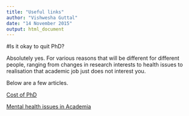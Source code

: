 ```yaml
---
title: "Useful links"
author: "Vishwesha Guttal"
date: "14 November 2015"
output: html_document
---
```


#Is it okay to quit PhD?

Absolutely yes. For various reasons that will be different for different people, ranging from changes in research interests to health issues to realisation that academic job just does not interest you. 

Below are a few articles.

[Cost of PhD](http://qz.com/547641/theres-an-awful-cost-to-getting-a-phd-that-no-one-talks-about/)

[Mental health issues in Academia](http://www.theguardian.com/higher-education-network/2014/mar/06/mental-health-academics-growing-problem-pressure-university)


